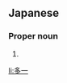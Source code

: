 ==Japanese==
{{ja-kanjitab|た|いち|yomi=o}}

===Proper noun===
{{ja-pos|proper|たいち}}

# {{given name|male|lang=ja|sort=たいち}}

[[li:多一]]
